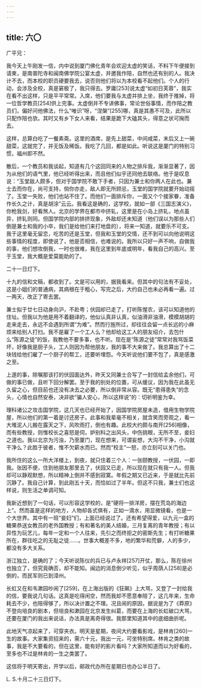 ```yaml
---
---
---
```

title: 六〇
---




广平兄：

我今天上午刚发一信，内中说到厦门佛化青年会欢迎太虚的笑话，不料下午便接到请柬，是南普陀寺和闽南佛学院公宴太虚，并邀我作陪，自然也还有别的人。我决计不去，而本校的职员硬要我去，说否则他们将以为本校看不起他们。个人的行动，会涉及全校，真是窘极了，我只得去。罗庸[253]说太虚“如初日芙蓉”，我实在看不出这样，只是平平常常。入席，他们要我与太虚并排上坐，我终于推掉，将一位哲学教员[254]供上完事。太虚倒并不专讲佛事，常论世俗事情，而作陪之教员们，偏好问他佛法，什么“唯识”呀，“涅槃”[255]哪，真是其愚不可及，此所以只配作陪也欤。其时又有乡下女人来看，结果是跪下大磕其头，得意之状可掬而去。

这样，总算白吃了一餐素斋。这里的酒席，是先上甜菜，中间咸菜，末后又上一碗甜菜，这就完了，并无饭及稀饭。我吃了几回，都是如此。听说这是厦门的特别习惯，福州即不然。

散后，一个教员和我谈起，知道有几个这回同来的人物之排斥我，渐渐显著了，因为从他们的语气里，他已经听得出来，而且他们似乎还同他去联络。他于是叹息说：“玉堂敌人颇多，但对于国学院不敢下手者，只因为兼士和你两人在此也。兼士去而你在，尚可支持，倘你亦走，敌人即无所顾忌，玉堂的国学院就要开始动摇了。玉堂一失败，他们也站不住了。而他们一面排斥你，一面又个个接家眷，准备作长久之计，真是胡涂”云云。我看这是确的，这学校，就如一部《三国志演义》，你枪我剑，好看煞人。北京的学界在都市中挤轧，这里是在小岛上挤轧，地点虽异，挤轧则同。但国学院内部的排挤现象，外敌却还未知道（他们误以为那些人们倒是兼士和我的小卒，我们是给他们来打地盘的），将来一知道，就要乐不可支。我于这里毫无留恋，吃苦的还是玉堂，但我和玉堂的交情，还不到可以向他说明这些事情的程度，即使说了，他是否相信，也难说的。我所以只好一声不响，自做我的事，他们想攻倒我，一时也很难，我在这里到年底或明年，看我自己的高兴。至于玉堂，我大概是爱莫能助的了。

二十一日灯下。

十九的信和文稿，都收到了。文是可以用的，据我看来。但其中的句法有不妥处，这是小姐们的普通病，其病根在于粗心，写完之后，大约自己也未必再看一遍。过一两天，改正了寄去罢。

兼士拟于廿七日动身向沪，不赴粤；伏园却已走了，打听陈惺农，该可以知道他的住址。但我以为他是用不着翻译的，他似认真非认真，似油滑非油滑，模模胡胡的走来走去，永远不会遇到所谓“为难”。然而行旌所过，却往往会留一点长远的小麻烦来给别人打扫。我不是雇了一个工人么？他却给这工人的朋友绍介，去包什么“陈源之徒”的饭，我教他不要多事，也不听。现在是“陈源之徒”常常对我骂饭菜坏，好像我是厨子头，工人则因为帮他朋友，我的事不大来做了。我总算出了十二块钱给他们雇了一个厨子的帮工，还要听埋怨。今天听说他们要不包了，真是感激之至。

上遂的事，除嘱那该打的伏园面达外，昨天又同兼士合写了一封信给孟余他们，可做的事已做，且听下回分解罢。至于我的别处的位置，可从缓议，因为我在此虽无久留之心，但目前也还没有决去之必要，所以倒非常从容。既无“患得患失”的念头，心情也自然安泰，决非欲“骗人安心，所以这样说”的：切祈明鉴为幸。

理科诸公之攻击国学院，这几天也已经开始了，因国学院房屋未造，借用生物学院屋，所以他们的第一着是讨还房子。此事和我辈毫不相关，就含笑而旁观之，看一大堆泥人儿搬在露天之下，风吹雨打，倒也有趣。此校大约颇与南开[256]相像，而有些教授，则惟校长之喜怒是伺，妒别科之出风头，中伤挑眼，无所不至，妾妇之道也。我以北京为污浊，乃至厦门，现在想来，可谓妄想，大沟不干净，小沟就干净么？此胜于彼者，惟不欠薪水而已。然而“校主”一怒，亦立刻可以关门也。

我所住的这么一所大洋楼上，到夜，就只住着三个人：一张颐教授，一伏园，一即我。张因不便，住到他朋友那里去了，伏园又已走，所以现在就只有我一人。但我却可以静观默想，所以精神上倒并不感到寂寞。年假之期又已近来，于是就比先前沉静了。我自己计算，到此刚五十天，而恰如过了半年。但这不只我，兼士们也这样说，则生活之单调可知。

我新近想到了一句话，可以形容这学校的，是“硬将一排洋房，摆在荒岛的海边上”。然而虽是这样的地方，人物却各式俱有，正如一滴水，用显微镜看，也是一个大世界。其中有一班“妾妇”们，上面已经说过了。还有希望得爱，以九元一盒的糖果恭送女教员的老外国教授；有和著名的美人结婚，三月复离的青年教授；有以异性为玩艺儿，每年一定和一个人往来，先引之而终拒之的密斯先生；有打听糖果所在，群往吃之的无耻之徒……。世事大概差不多，地的繁华和荒僻，人的多少，都没有多大关系。

浙江独立，是确的了；今天听说陈仪的兵已与卢永祥[257]开仗，那么，陈在徐州也独立了，但究竟确否，却不能知。闽边的消息倒少听见，似乎周荫人[258]是必倒的，而民军则已到漳州。

长虹又在和韦漱园吵闹了[259]，在上海出版的《狂飙》上大骂，又登了一封给我的信，要我说几句话。这真是吃得闲空，然而我却不愿意奉陪了，这几年来，生命耗去不少，也陪得够了，所以决计置之不理。况且闹的原因，据说是为了《莽原》不登向培良的剧本，但培良和漱园在北京发生纠葛，而要在上海的长虹破口大骂，还要在厦门的我出来说话，办法真是离奇得很。我那里知道其中的底细曲折呢。

此地天气凉起来了，可穿夹衣。明天是星期，夜间大约要看影戏，是林肯[260]一生的故事。大家集资招来的，需六十元，我出一元，可坐特别席。林肯之类的故事，我是不大要看的，但在这里，能有好的影片看吗？大家所知道而以为好看的，至多也不过是林肯的一生之类罢了。

这信将于明天寄出，开学以后，邮政代办所在星期日也办公半日了。

L. S.十月二十三日灯下。